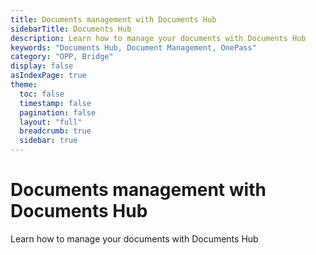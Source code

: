 ```yaml
---
title: Documents management with Documents Hub
sidebarTitle: Documents Hub
description: Learn how to manage your documents with Documents Hub
keywords: "Documents Hub, Document Management, OnePass"
category: "OPP, Bridge"
display: false
asIndexPage: true
theme:
  toc: false
  timestamp: false
  pagination: false
  layout: "full"
  breadcrumb: true
  sidebar: true
---
```



# <BookText className="inline " /> Documents management with Documents Hub

Learn how to manage your documents with Documents Hub

<ArticlesCardsList route="/guides/documents-management"/>
